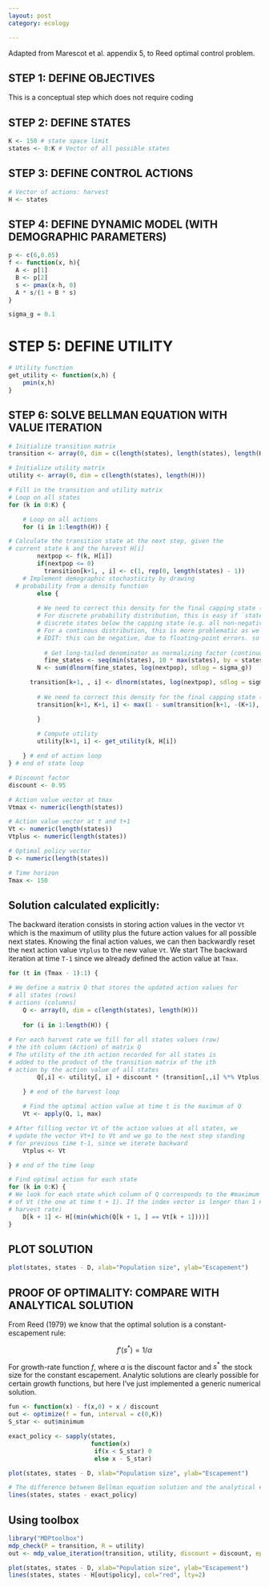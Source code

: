 ```yaml
---
layout: post
category: ecology

---
```




Adapted from Marescot et al. appendix 5, to Reed optimal control problem.


## STEP 1: DEFINE OBJECTIVES


This is a conceptual step which does not require coding


## STEP 2: DEFINE STATES

```r
K <- 150 # state space limit
states <- 0:K # Vector of all possible states
```

## STEP 3: DEFINE CONTROL ACTIONS


```r
# Vector of actions: harvest
H <- states
```

## STEP 4: DEFINE DYNAMIC MODEL (WITH DEMOGRAPHIC PARAMETERS)

```r
p <- c(6,0.05)
f <- function(x, h){
  A <- p[1] 
  B <- p[2] 
  s <- pmax(x-h, 0)
  A * s/(1 + B * s)
}

sigma_g = 0.1

```

# STEP 5: DEFINE UTILITY

```r
# Utility function
get_utility <- function(x,h) {
	pmin(x,h)
}
```

## STEP 6: SOLVE BELLMAN EQUATION WITH VALUE ITERATION

```r
# Initialize transition matrix
transition <- array(0, dim = c(length(states), length(states), length(H)))

# Initialize utility matrix
utility <- array(0, dim = c(length(states), length(H)))
```


```r
# Fill in the transition and utility matrix
# Loop on all states
for (k in 0:K) {

	# Loop on all actions
	for (i in 1:length(H)) {

# Calculate the transition state at the next step, given the 
# current state k and the harvest H[i]
		nextpop <- f(k, H[i])
		if(nextpop <= 0)
		  transition[k+1, , i] <- c(1, rep(0, length(states) - 1))
	# Implement demographic stochasticity by drawing 
  # probability from a density function
		else {
		
		# We need to correct this density for the final capping state ("Pile on boundary")
		# For discrete probability distribution, this is easy if `states` includes all possible
		# discrete states below the capping state (e.g. all non-negative integers less than K).  
		# For a continous distribution, this is more problematic as we have to first normalize the densities.
		# EDIT: this can be negative, due to floating-point errors. so we take max(v,0) to avoid
		
		  # Get long-tailed denominator as normalizing factor (continuous distributions only):
		  fine_states <- seq(min(states), 10 * max(states), by = states[2]-states[1])
	  	N <- sum(dlnorm(fine_states, log(nextpop), sdlog = sigma_g))

  	  transition[k+1, , i] <- dlnorm(states, log(nextpop), sdlog = sigma_g) / N
  	  
  		# We need to correct this density for the final capping state ("Pile on boundary")
	  	transition[k+1, K+1, i] <- max(1 - sum(transition[k+1, -(K+1), i]), 0)

		}
		
		# Compute utility
		utility[k+1, i] <- get_utility(k, H[i])

	} # end of action loop
} # end of state loop
```


```r
# Discount factor
discount <- 0.95

# Action value vector at tmax
Vtmax <- numeric(length(states))

# Action value vector at t and t+1
Vt <- numeric(length(states))
Vtplus <- numeric(length(states))

# Optimal policy vector
D <- numeric(length(states))

# Time horizon
Tmax <- 150
```


## Solution calculated explicitly:

The backward iteration consists in storing action values in the vector `Vt` which is the maximum of
utility plus the future action values for all possible next states. Knowing the final action 
values, we can then backwardly reset the next action value `Vtplus` to the new value `Vt`. We start 
The backward iteration at time `T-1` since we already defined the action 
value at `Tmax`.

```r
for (t in (Tmax - 1):1) {

# We define a matrix Q that stores the updated action values for 
# all states (rows)
# actions (columns)
	Q <- array(0, dim = c(length(states), length(H)))
	
	for (i in 1:length(H)) {
	
# For each harvest rate we fill for all states values (row) 
# the ith column (Action) of matrix Q
# The utility of the ith action recorded for all states is 
# added to the product of the transition matrix of the ith 
# action by the action value of all states 
		Q[,i] <- utility[, i] + discount * (transition[,,i] %*% Vtplus)
	
	} # end of the harvest loop

	# Find the optimal action value at time t is the maximum of Q
	Vt <- apply(Q, 1, max)

# After filling vector Vt of the action values at all states, we 
# update the vector Vt+1 to Vt and we go to the next step standing 
# for previous time t-1, since we iterate backward
	Vtplus <- Vt

} # end of the time loop

# Find optimal action for each state
for (k in 0:K) {
# We look for each state which column of Q corresponds to the #maximum of the last updated value 
# of Vt (the one at time t + 1). If the index vector is longer than 1 #(if there is more than one optimal value we chose the minimum 
# harvest rate)
	D[k + 1] <- H[(min(which(Q[k + 1, ] == Vt[k + 1])))]
}
```




## PLOT SOLUTION

```r
plot(states, states - D, xlab="Population size", ylab="Escapement")

```




## PROOF OF OPTIMALITY: COMPARE WITH ANALYTICAL SOLUTION

From Reed (1979) we know that the optimal solution is a constant-escapement rule:

$$f'(s^*) = 1/\alpha$$

For growth-rate function $f$, where $\alpha$ is the discount factor and $s^*$ the stock size for the constant escapement.  Analytic solutions are clearly possible for certain growth functions, but here I've just implemented a generic numerical solution.

```r
fun <- function(x) - f(x,0) + x / discount
out <- optimize(f = fun, interval = c(0,K))
S_star <- out$minimum

exact_policy <- sapply(states, 
                       function(x) 
                        if(x < S_star) 0
                        else x - S_star)
```

```r
plot(states, states - D, xlab="Population size", ylab="Escapement")

# The difference between Bellman equation solution and the analytical #solution is small:
lines(states, states - exact_policy)
```

## Using toolbox


```r
library("MDPtoolbox")
mdp_check(P = transition, R = utility)
out <- mdp_value_iteration(transition, utility, discount = discount, epsilon = 0.001, max_iter = 5e3, V0 = Vtmax)

```



```r
plot(states, states - D, xlab="Population size", ylab="Escapement")
lines(states, states - H[out$policy], col="red", lty=2)
```
